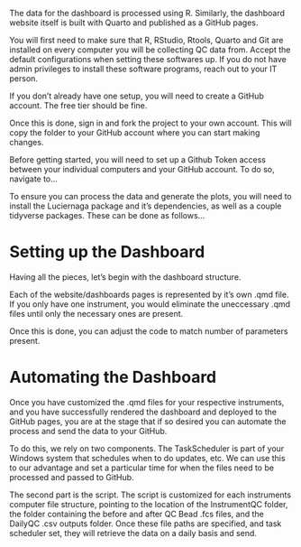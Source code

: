 The data for the dashboard is processed using R. Similarly, the dashboard website itself is built with Quarto and published as a GitHub pages.

You will first need to make sure that R, RStudio, Rtools, Quarto and Git are installed on every computer you will be collecting QC data from. Accept the default configurations when setting these softwares up. If you do not have admin privileges to install these software programs, reach out to your IT person.

If you don't already have one setup, you will need to create a GitHub account. The free tier should be fine.

Once this is done, sign in and fork the project to your own account. This will copy the folder to your GitHub account where you can start making changes.

Before getting started, you will need to set up a Github Token access between your individual computers and your GitHub account. To do so, navigate to...

To ensure you can process the data and generate the plots, you will need to install the Luciernaga package and it's dependencies, as well as a couple tidyverse packages. These can be done as follows...

# Setting up the Dashboard

Having all the pieces, let's begin with the dashboard structure.

Each of the website/dashboards pages is represented by it's own .qmd file. If you only have one instrument, you would eliminate the uneccessary .qmd files until only the necessary ones are present.

Once this is done, you can adjust the code to match number of parameters present.

# Automating the Dashboard

Once you have customized the .qmd files for your respective instruments, and you have successfully rendered the dashboard and deployed to the GitHub pages, you are at the stage that if so desired you can automate the process and send the data to your GitHub.

To do this, we rely on two components. The TaskScheduler is part of your Windows system that schedules when to do updates, etc. We can use this to our advantage and set a particular time for when the files need to be processed and passed to GitHub.

The second part is the script. The script is customized for each instruments computer file structure, pointing to the location of the InstrumentQC folder, the folder containing the before and after QC Bead .fcs files, and the DailyQC .csv outputs folder. Once these file paths are specified, and task scheduler set, they will retrieve the data on a daily basis and send.
